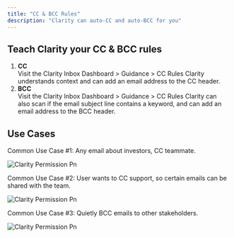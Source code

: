 ```yaml
---
title: "CC & BCC Rules"
description: "Clarity can auto-CC and auto-BCC for you"
---
```


## Teach Clarity your CC & BCC rules

1. **CC**\
   Visit the Clarity Inbox Dashboard > Guidance > CC Rules
   Clarity understands context and can add an email address to the CC header.
2. **BCC**\
   Visit the Clarity Inbox Dashboard > Guidance > CC Rules
   Clarity can also scan if the email subject line contains a keyword, and can add an email address to the BCC header.

## Use Cases

Common Use Case #1:
Any email about investors, CC teammate.

![Clarity Permission Pn](/images/CCBCC.png)


Common Use Case #2:
User wants to CC support, so certain emails can be shared with the team.

![Clarity Permission Pn](/images/CC-rule.png)

Common Use Case #3:
Quietly BCC emails to other stakeholders.

![Clarity Permission Pn](/images/BCC-rule.png)
